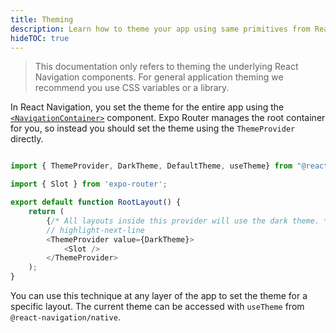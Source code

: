 ```yaml
---
title: Theming
description: Learn how to theme your app using same primitives from React Navigation library when using Expo Router.
hideTOC: true
---
```


> This documentation only refers to theming the underlying React Navigation components. For general application theming we recommend you use CSS variables or a library.

In React Navigation, you set the theme for the entire app using the [`<NavigationContainer>`](https://reactnavigation.org/docs/navigation-container/#theme) component. Expo Router manages the root container for you, so instead you should set the theme using the `ThemeProvider` directly.

```js app/_layout.js

import { ThemeProvider, DarkTheme, DefaultTheme, useTheme} from "@react-navigation/native";

import { Slot } from 'expo-router';

export default function RootLayout() {
    return (
        {/* All layouts inside this provider will use the dark theme. */}
        // highlight-next-line
        <ThemeProvider value={DarkTheme}>
            <Slot />
        </ThemeProvider>
    );
}
```

You can use this technique at any layer of the app to set the theme for a specific layout. The current theme can be accessed with `useTheme` from `@react-navigation/native`.
